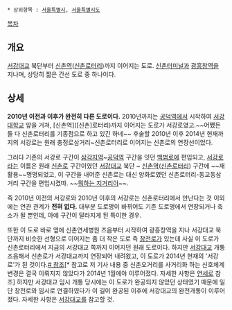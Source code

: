  * 상위항목 : [[서울특별시]], [[서울특별시도]]

{{{+1 西江路 / Seogang-ro }}}

[[목차]]
== 개요 ==
[[서강대교]] 북단부터 [[신촌역]]([[신촌]]로터리)까지 이어지는 도로. [[신촌터미널]]과 [[광흥창역]]을 지나며, 상당히 짧은 간선 도로 중 하나이다.
== 상세 ==
'''2010년 이전과 이후가 완전히 다른 도로이다.''' 2010년까지는 [[공덕역]]에서 시작하여 [[서강대학교]] 앞을 거쳐, [신촌역]([신촌]로터리)까지 이어지는 도로가 서강로였고.~~어쨌든 둘 다 신촌로터리를 기종점으로 하고 있긴 하네~~ 후술할 2010년 이후 2014년 현재까지의 서강로는 원래 충정로삼거리~신촌로터리로 이어지는 신촌로의 연장선이었다.

그러다 기존의 서강로 구간이 [[삼각지역]]~[[공덕역]] 구간을 잇던 [[백범로]]에 편입되고, [[서강로]]라는 이름은 원래 [[신촌로]] 구간이였던 [[서강대교]] 북단 ~ [[신촌역]]([[신촌]]로터리) 구간에 ~~재활용~~명명되었고, 이 구간을 내어준 신촌로는 대신 양화로였던 신촌로터리-동교동삼거리 구간을 편입시켰따. ~~[[뭐하는 지거리야]]~~.

즉 2010년 이전의 서강로와 2010년 이후의 서강로는 신촌로터리에서 만난다는 것 이외에는 연관 관계가 '''전혀 없다.''' 대부분 도로명이 바뀌어도 기존 도로명에서 연장되거나 축소가 될 뿐인데, 아예 구간이 달라지게 된 특이한 경우.

또한 이 도로 바로 옆에 신촌연세병원 즈음부터 시작하여 광흥창역을 지나 서강대교 북단까지 비슷한 선형으로 이어지는 좀 더 작은 도로 즉 [[창전로]]가 있는데 사실 이 도로가 신촌로터리에서 지금의 서강대교 쪽까지 이어지던 원래 도로이다. 하지만 [[서강대교]] 개통 즈음해서 신촌로가 서강대교까지 연장되어 내려왔고, 이 도로가 2014년 현재의 '서강로'가 된 것이다.[http://newslibrary.naver.com/viewer/index.nhn?articleId=1996112800209141001&editNo=45&printCount=1&publishDate=1996-11-28&officeId=00020&pageNo=41&printNo=23380&publishType=00010 # 참조][* 참고로 저 기사 내용 중 신촌오거리를 사거리화 하는 신호체계 변경은 결국 이뤄지지 않았다가 2014년 1월에야 이루어졌다. 자세한 사항은 [[연세로]] 참조] 하지만 서강대교 임시 개통 당시에는 이 도로가 완공되지 않았던 상태였기 때문에 일단 창전로와 임시로 연결하였다가 이 길이 완공된 이후에 서강대교의 완전개통이 이루어졌다. 자세한 사항은 [[서강대교]]를 참고할 것.
